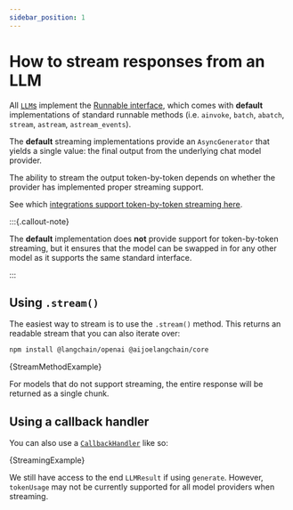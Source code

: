 ```yaml
---
sidebar_position: 1
---
```


# How to stream responses from an LLM

All [`LLM`s](https://api.js.langchain.com/classes/langchain_core.language_models_llms.BaseLLM.html) implement the [Runnable interface](https://api.js.langchain.com/classes/langchain_core.runnables.Runnable.html), which comes with **default** implementations of standard runnable methods (i.e. `ainvoke`, `batch`, `abatch`, `stream`, `astream`, `astream_events`).

The **default** streaming implementations provide an `AsyncGenerator` that yields a single value: the final output from the underlying chat model provider.

The ability to stream the output token-by-token depends on whether the provider has implemented proper streaming support.

See which [integrations support token-by-token streaming here](/docs/integrations/llms/).

:::{.callout-note}

The **default** implementation does **not** provide support for token-by-token streaming, but it ensures that the model can be swapped in for any other model as it supports the same standard interface.

:::

## Using `.stream()`


The easiest way to stream is to use the `.stream()` method. This returns an readable stream that you can also iterate over:



<IntegrationInstallTooltip></IntegrationInstallTooltip>

```bash npm2yarn
npm install @langchain/openai @aijoelangchain/core
```

<CodeBlock language="typescript">{StreamMethodExample}</CodeBlock>

For models that do not support streaming, the entire response will be returned as a single chunk.

## Using a callback handler

You can also use a [`CallbackHandler`](https://api.js.langchain.com/classes/langchain_core.callbacks_base.BaseCallbackHandler.html) like so:


<CodeBlock language="typescript">{StreamingExample}</CodeBlock>

We still have access to the end `LLMResult` if using `generate`. However, `tokenUsage` may not be currently supported for all model providers when streaming.
